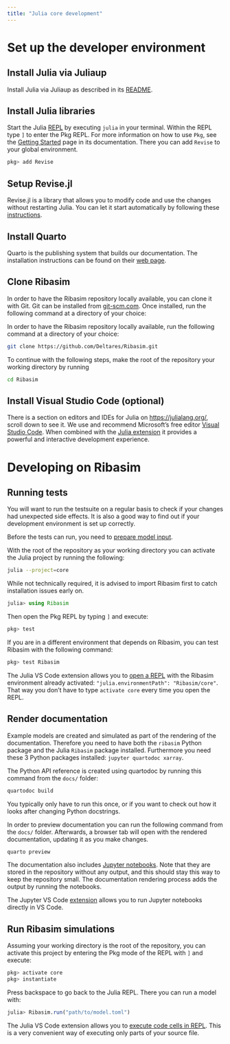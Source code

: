 ```yaml
---
title: "Julia core development"
---
```


# Set up the developer environment

## Install Julia via Juliaup

Install Julia via Juliaup as described in its [README](https://github.com/JuliaLang/juliaup#installation).

## Install Julia libraries

Start the Julia [REPL](https://en.wikipedia.org/wiki/Read%E2%80%93eval%E2%80%93print_loop) by executing `julia` in your terminal.
Within the REPL type `]` to enter the Pkg REPL.
For more information on how to use `Pkg`, see the [Getting Started](https://pkgdocs.julialang.org/v1/getting-started/) page in its documentation.
There you can add `Revise` to your global environment.

```julia
pkg> add Revise
```

## Setup Revise.jl

Revise.jl is a library that allows you to modify code and use the changes without restarting Julia. 
You can let it start automatically by following these [instructions](https://timholy.github.io/Revise.jl/stable/config/#Using-Revise-by-default-1).

## Install Quarto

Quarto is the publishing system that builds our documentation.
The installation instructions can be found on their [web page](https://quarto.org/docs/get-started/).

## Clone Ribasim

In order to have the Ribasim repository locally available, you can clone it with Git.
Git can be installed from [git-scm.com](https://git-scm.com/downloads).
Once installed, run the following command at a directory of your choice:

In order to have the Ribasim repository locally available, run the following command at a directory of your choice:

```bash
git clone https://github.com/Deltares/Ribasim.git
```

To continue with the following steps, make the root of the repository your working directory by running

```bash
cd Ribasim
```

## Install Visual Studio Code (optional)

There is a section on editors and IDEs for Julia on <https://julialang.org/>, scroll down to see it. 
We use and recommend Microsoft's free editor [Visual Studio Code](https://code.visualstudio.com/). 
When combined with the [Julia extension](https://www.julia-vscode.org/) it provides a powerful and interactive development experience.



# Developing on Ribasim

## Running tests

You will want to run the testsuite on a regular basis to check if your changes had unexpected side effects.
It is also a good way to find out if your development environment is set up correctly.

Before the tests can run, you need to [prepare model input](./python.qmd#prepare-model-input).

With the root of the repository as your working directory you can activate the Julia project by running the following:

```bash
julia --project=core
```

While not technically required, it is advised to import Ribasim first to catch installation issues early on.

```julia
julia> using Ribasim
```

Then open the Pkg REPL by typing `]` and execute:

```julia
pkg> test
```

If you are in a different environment that depends on Ribasim, you can test Ribasim with the following command:

```julia
pkg> test Ribasim
```

:::{.callout-tip}
The Julia VS Code extension allows you to [open a REPL](https://www.julia-vscode.org/docs/stable/userguide/runningcode/#The-Julia-REPL) with the Ribasim environment already activated: `"julia.environmentPath": "Ribasim/core"`.
That way you don't have to type `activate core` every time you open the REPL.
:::

## Render documentation

Example models are created and simulated as part of the rendering of the documentation.
Therefore you need to have both the `ribasim` Python package and the Julia `Ribasim` package
installed. Furthermore you need these 3 Python packages installed: `jupyter quartodoc xarray`.

The Python API reference is created using quartodoc by running this command from the `docs/`
folder:

```bash
quartodoc build
```

You typically only have to run this once, or if you want to check out how it looks after
changing Python docstrings.

In order to preview documentation you can run the following command from the `docs/` folder.
Afterwards, a browser tab will open with the rendered documentation, updating it as you
make changes.

```bash
quarto preview
```

The documentation also includes [Jupyter notebooks](https://jupyter.org/).
Note that they are stored in the repository without any output, and this should stay
this way to keep the repository small. The documentation rendering process adds the output
by running the notebooks.

:::{.callout-tip}
The Jupyter VS Code [extension](https://marketplace.visualstudio.com/items?itemName=ms-toolsai.jupyter) allows you to run Jupyter notebooks directly in VS Code.
:::

## Run Ribasim simulations

Assuming your working directory is the root of the repository,
you can activate this project by entering the Pkg mode of the REPL with `]` and execute:

```julia
pkg> activate core
pkg> instantiate
```

Press backspace to go back to the Julia REPL.
There you can run a model with:
```julia
julia> Ribasim.run("path/to/model.toml")
```

:::{.callout-tip}
The Julia VS Code extension allows you to [execute code cells in REPL](https://www.julia-vscode.org/docs/stable/userguide/runningcode/#Running-code-in-the-Julia-REPL).
This is a very convenient way of executing only parts of your source file.
:::
